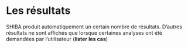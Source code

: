 # Les résultats

SHIBA produit automatiquement un certain nombre de résultats. 
D'autres résultats ne sont affichés que lorsque certaines analyses ont été demandées par l'utilisateur (**lister les cas**)